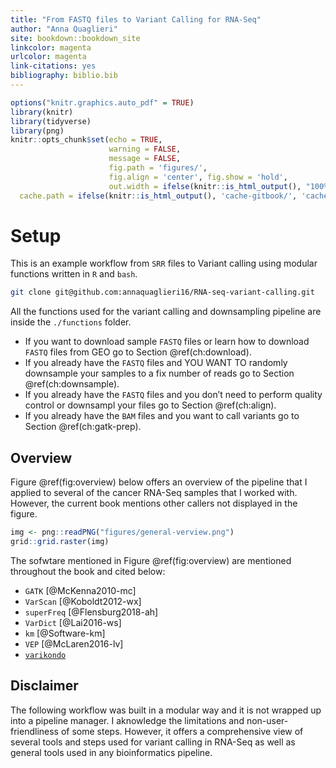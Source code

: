 ```yaml
---
title: "From FASTQ files to Variant Calling for RNA-Seq"
author: "Anna Quaglieri"
site: bookdown::bookdown_site
linkcolor: magenta
urlcolor: magenta
link-citations: yes
bibliography: biblio.bib
---
```


```r
options("knitr.graphics.auto_pdf" = TRUE)
library(knitr)
library(tidyverse)
library(png)
knitr::opts_chunk$set(echo = TRUE,
                      warning = FALSE,
                      message = FALSE,
                      fig.path = 'figures/', 
                      fig.align = 'center', fig.show = 'hold',
                      out.width = ifelse(knitr::is_html_output(), "100%", "\\textwidth"),
  cache.path = ifelse(knitr::is_html_output(), 'cache-gitbook/', 'cache-pdfbook/'))
```

# Setup {#ch:setup}

This is an example workflow from `SRR` files to Variant calling using modular functions written in `R` and `bash`.

```bash
git clone git@github.com:annaquaglieri16/RNA-seq-variant-calling.git
```

All the functions used for the variant calling and downsampling pipeline are inside the `./functions` folder. 

* If you want to download sample `FASTQ` files or learn how to download `FASTQ` files from GEO go to Section \@ref(ch:download).
* If you already have the `FASTQ` files and YOU WANT TO randomly downsample your samples to a fix number of reads go to Section \@ref(ch:downsample).
* If you already have the `FASTQ` files and you don't need to perform quality control or downsampl your files go to Section \@ref(ch:align).
* If you already have the `BAM` files and you want to call variants go to Section \@ref(ch:gatk-prep).

## Overview

Figure \@ref(fig:overview) below offers an overview of the pipeline that I applied to several of the cancer RNA-Seq samples that I worked with. However, the current book mentions other callers not displayed in the figure. 

```r
img <- png::readPNG("figures/general-verview.png")
grid::grid.raster(img)
```

The sofwtare mentioned in Figure \@ref(fig:overview) are mentioned throughout the book and cited below:

* `GATK` [@McKenna2010-mc]
* `VarScan` [@Koboldt2012-wx]
* `superFreq` [@Flensburg2018-ah]
* `VarDict` [@Lai2016-ws]
* `km` [@Software-km]
* `VEP` [@McLaren2016-lv]
* [`varikondo`](https://annaquaglieri16.github.io/varikondo/index.html) 


## Disclaimer

The following workflow was built in a modular way and it is not wrapped up into a pipeline manager. I aknowledge the limitations and non-user-friendliness of some steps. However, it offers a comprehensive view of several tools and steps used for variant calling in RNA-Seq as well as general tools used in any bioinformatics pipeline.    








